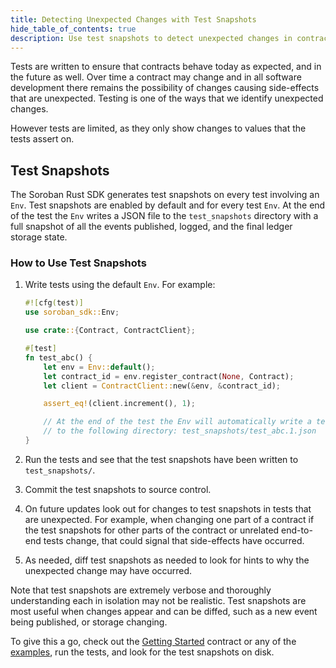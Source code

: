 ```yaml
---
title: Detecting Unexpected Changes with Test Snapshots
hide_table_of_contents: true
description: Use test snapshots to detect unexpected changes in contract behavior
---
```


Tests are written to ensure that contracts behave today as expected, and in the future as well. Over time a contract may change and in all software development there remains the possibility of changes causing side-effects that are unexpected. Testing is one of the ways that we identify unexpected changes.

However tests are limited, as they only show changes to values that the tests assert on.

## Test Snapshots

The Soroban Rust SDK generates test snapshots on every test involving an `Env`. Test snapshots are enabled by default and for every test `Env`. At the end of the test the `Env` writes a JSON file to the `test_snapshots` directory with a full snapshot of all the events published, logged, and the final ledger storage state.

### How to Use Test Snapshots

1. Write tests using the default `Env`. For example:

   ```rust
   #![cfg(test)]
   use soroban_sdk::Env;
   
   use crate::{Contract, ContractClient};
   
   #[test]
   fn test_abc() {
       let env = Env::default();
       let contract_id = env.register_contract(None, Contract);
       let client = ContractClient::new(&env, &contract_id);
   
       assert_eq!(client.increment(), 1);
   
       // At the end of the test the Env will automatically write a test snapshot
       // to the following directory: test_snapshots/test_abc.1.json
   }
   ```

2. Run the tests and see that the test snapshots have been written to `test_snapshots/`.

3. Commit the test snapshots to source control.

4. On future updates look out for changes to test snapshots in tests that are unexpected. For example, when changing one part of a contract if the test snapshots for other parts of the contract or unrelated end-to-end tests change, that could signal that side-effects have occurred.

5. As needed, diff test snapshots as needed to look for hints to why the unexpected change may have occurred.

Note that test snapshots are extremely verbose and thoroughly understanding each in isolation may not be realistic. Test snapshots are most useful when changes appear and can be diffed, such as a new event being published, or storage changing.

To give this a go, check out the [Getting Started] contract or any of the [examples], run the tests, and look for the test snapshots on disk.

[Getting Started]: ../../smart-contracts/getting-started
[examples]: ../../smart-contracts/example-contracts
